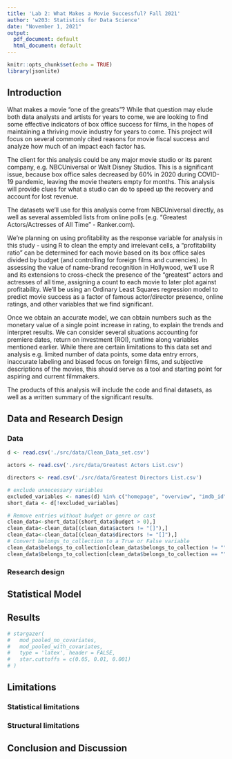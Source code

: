 ```yaml
---
title: 'Lab 2: What Makes a Movie Successful? Fall 2021'
author: 'w203: Statistics for Data Science'
date: "November 1, 2021"
output:
  pdf_document: default
  html_document: default
---
```


```r
knitr::opts_chunk$set(echo = TRUE)
library(jsonlite)
```

## Introduction

<!-- Possibly add more about why the models are constructed the way they are --> 

What makes a movie “one of the greats”? While that question may elude both data analysts and artists for years to come, we are looking to  find some effective indicators of box office success for films, in the hopes of maintaining a thriving movie industry for years to come. This project will focus on several commonly cited reasons for movie fiscal success and analyze how much of an impact each factor has. 

The client for this analysis could be any major movie studio or its parent company, e.g. NBCUniversal or Walt Disney Studios. This is a significant issue, because box office sales decreased by 60% in 2020 during COVID-19 pandemic, leaving the movie theaters empty for months. This analysis will provide clues for what a studio can do to speed up the recovery and account for lost revenue.

The datasets we’ll use for this analysis come from NBCUniversal directly, as well as several assembled lists from online polls (e.g. “Greatest Actors/Actresses of All Time” - Ranker.com). 

We’re planning on using profitability as the response variable for analysis in this study - using R to clean the empty and irrelevant cells, a “profitability ratio” can be determined for each movie based on its box office sales divided by budget (and controlling for foreign films and currencies). In assessing the value of name-brand recognition in Hollywood, we’ll use R and its extensions to cross-check the presence of the “greatest” actors and actresses of all time, assigning a count to each movie to later plot against profitability. We’ll be using an Ordinary Least Squares regression model to predict movie success as a factor of famous actor/director presence, online ratings, and other variables that we find significant.

Once we obtain an accurate model, we can obtain numbers such as the monetary value of a single point increase in rating, to explain the trends and interpret results. We can consider several situations accounting for premiere dates, return on investment (ROI), runtime along variables mentioned earlier. While there are certain limitations to this data set and analysis e.g. limited number of data points, some data entry errors,  inaccurate labeling and biased focus on foreign films, and subjective descriptions of the movies, this should serve as a tool and starting point for aspiring and current filmmakers.

The products of this analysis will include the code and final datasets, as well as a written summary of the significant results. 


## Data and Research Design

### Data

<!-- Add more about our data and source --> 

```r
d <- read.csv('./src/data/Clean_Data_set.csv')

actors <- read.csv('./src/data/Greatest Actors List.csv')

directors <- read.csv('./src/data/Greatest Directors List.csv')
```


```r
# exclude unnecessary variables
excluded_variables <- names(d) %in% c("homepage", "overview", "imdb_id", "popularity", "poster_path", "status", "tagline", "title", "Keywords", "production_companies", "production_countries", "spoken_languages", "cast", "crew")
short_data <- d[!excluded_variables]
```


```r
# Remove entries without budget or genre or cast
clean_data<-short_data[(short_data$budget > 0),]
clean_data<-clean_data[(clean_data$actors != "[]"),]
clean_data<-clean_data[(clean_data$directors != "[]"),]
# Convert belongs_to_collection to a True or False variable
clean_data$belongs_to_collection[clean_data$belongs_to_collection != ""] <- TRUE
clean_data$belongs_to_collection[clean_data$belongs_to_collection == ""] <- FALSE
```

### Research design

<!-- Type of research design --> 
<!-- Type of models and goals --> 


## Statistical Model

<!-- EDA  --> 
<!-- At least three model specifications: one with key variables, two defensible models  --> 

<!-- What are we measuring --> 
<!-- Covariates, problems with covariates --> 
<!-- Transformations --> 

## Results

```r
# stargazer(
#   mod_pooled_no_covariates,
#   mod_pooled_with_covariates,
#   type = 'latex', header = FALSE,
#   star.cuttoffs = c(0.05, 0.01, 0.001)
# )
```


<!-- Statistical significance and practical significance --> 
<!-- Other stat tests --> 

## Limitations

### Statistical limitations

<!-- Evaluate problematic large model assumptions --> 

### Structural limitations

<!-- Omitted variables --> 

## Conclusion and Discussion 

<!-- Key insights --> 

